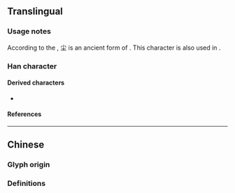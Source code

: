 {{also|塵|𰉗}}
{{character info}}
==Translingual==

===Usage notes===
According to the {{w|Kangxi dictionary}}, 尘 is an ancient form of {{l|mul|塵}}. This character is also used in {{w|simplified Chinese}}.

===Han character===
{{Han char|rn=42|rad=小|as=03|sn=6|four=|canj=FG,XFG|ids=⿱小土}}

====Derived characters====
* {{l|mul|[[𬪛]]}}

====References====
{{Han ref|kx=0297.060|dkj=07484|dj=0591.080|hdz=10419.050|uh=5C18}}

----

==Chinese==

===Glyph origin===
{{Han simp|塵|f=鹿|t=小}}

===Definitions===
{{zh-see|塵}}